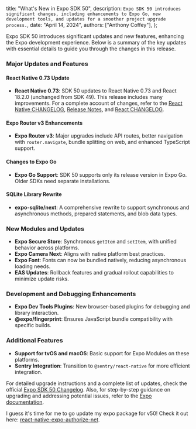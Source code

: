   title: "What's New in Expo SDK 50",
  description: `Expo SDK 50 introduces significant changes, including enhancements to Expo Go, new development tools, and updates for a smoother project upgrade process.`,
  date: "April 14, 2024",
  authors: ["Anthony Coffey"],
};

Expo SDK 50 introduces significant updates and new features, enhancing the Expo development experience. Below is a summary of the key updates with essential details to guide you through the changes in this release.

### Major Updates and Features

#### React Native 0.73 Update
- **React Native 0.73**: SDK 50 updates to React Native 0.73 and React 18.2.0 (unchanged from SDK 49). This release includes many improvements. For a complete account of changes, refer to the <a href="https://github.com/facebook/react-native/blob/main/CHANGELOG.md" target="_blank" rel="noopener noreferrer">React Native CHANGELOG</a>, <a href="https://reactnative.dev/blog/2023/06/21/0.72-metro-package-exports-symlinks" target="_blank" rel="noopener noreferrer">Release Notes</a>, and <a href="https://github.com/facebook/react/blob/main/CHANGELOG.md" target="_blank" rel="noopener noreferrer">React CHANGELOG</a>.


#### Expo Router v3 Enhancements
- **Expo Router v3**: Major upgrades include API routes, better navigation with `router.navigate`, bundle splitting on web, and enhanced TypeScript support.

#### Changes to Expo Go
- **Expo Go Support**: SDK 50 supports only its release version in Expo Go. Older SDKs need separate installations.

#### SQLite Library Rewrite
- **expo-sqlite/next**: A comprehensive rewrite to support synchronous and asynchronous methods, prepared statements, and blob data types.

### New Modules and Updates
- **Expo Secure Store**: Synchronous `getItem` and `setItem`, with unified behavior across platforms.
- **Expo Camera Next**: Aligns with native platform best practices.
- **Expo Font**: Fonts can now be bundled natively, reducing asynchronous loading needs.
- **EAS Updates**: Rollback features and gradual rollout capabilities to minimize update risks.

### Development and Debugging Enhancements
- **Expo Dev Tools Plugins**: New browser-based plugins for debugging and library interaction.
- **@expo/fingerprint**: Ensures JavaScript bundle compatibility with specific builds.

### Additional Features
- **Support for tvOS and macOS**: Basic support for Expo Modules on these platforms.
- **Sentry Integration**: Transition to `@sentry/react-native` for more efficient integration.

For detailed upgrade instructions and a complete list of updates, check the official <a href="https://expo.dev/changelog/2024/01-18-sdk-50" target="_blank" rel="noopener noreferrer">Expo SDK 50 Changelog</a>. Also, for step-by-step guidance on upgrading and addressing potential issues, refer to the <a href="https://docs.expo.dev" target="_blank" rel="noopener noreferrer">Expo documentation</a>.

I guess it's time for me to go update my expo package for v50! Check it out here: <a href="https://www.npmjs.com/package/react-native-expo-authorize-net" target="_blank" rel="noopener noreferrer">react-native-expo-authorize-net</a>.
